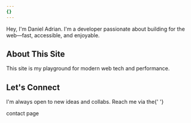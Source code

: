 ```yaml
---
{}
---
```

<CldImage src="https://res.cloudinary.com/dellp9a4z/image/upload/v1755178690/1.jpg" alt="A portrait of Daniel Adrian" width={1600} height={900} sizes="(max-width: 768px) 100vw, 50vw" class="mb-8 aspect-video w-full rounded-xl object-cover shadow-lg" />

Hey, I'm Daniel Adrian. I'm a developer passionate about building for the web—fast, accessible, and enjoyable.

## About This Site

This site is my playground for modern web tech and performance.

## Let's Connect

I'm always open to new ideas and collabs. Reach me via the\{' '}

<Link href="/contact" variant="hover-reveal" class="!text-base">
  contact page
</Link>

